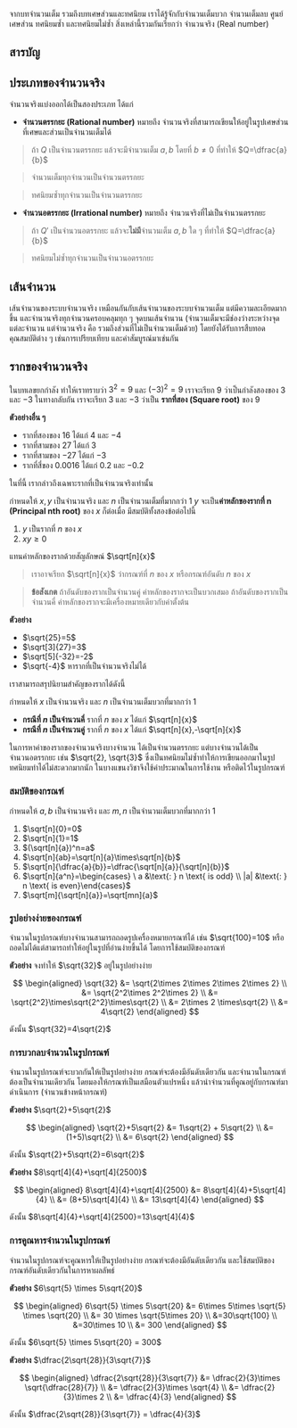 จากบทจำนวนเต็ม รวมถึงบทเศษส่วนและทศนิยม เราได้รู้จักกับจำนวนเต็มบวก จำนวนเต็มลบ ศูนย์ เศษส่วน ทศนิยมซ้ำ และทศนิยมไม่ซ้ำ สิ่งเหล่านี้รวมกันเรียกว่า จำนวนจริง (Real number)

## สารบัญ

## ประเภทของจำนวนจริง

จำนวนจริงแบ่งออกได้เป็นสองประเภท ได้แก่

- **จำนวนตรรกยะ (Rational number)** หมายถึง จำนวนจริงที่สามารถเขียนให้อยู่ในรูปเศษส่วนที่เศษและส่วนเป็นจำนวนเต็มได้

> ถ้า $Q$ เป็นจำนวนตรรกยะ แล้วจะมีจำนวนเต็ม $a,b$ โดยที่ $b\ne 0$ ที่ทำให้ $Q=\dfrac{a}{b}$

> จำนวนเต็มทุกจำนวนเป็นจำนวนตรรกยะ

> ทศนิยมซ้ำทุกจำนวนเป็นจำนวนตรรกยะ

- **จำนวนอตรรกยะ (Irrational number)** หมายถึง จำนวนจริงที่ไม่เป็นจำนวนตรรกยะ

> ถ้า $Q'$ เป็นจำนวนอตรรกยะ แล้วจะ**ไม่มี**จำนวนเต็ม $a,b$ ใด ๆ ที่ทำให้ $Q=\dfrac{a}{b}$

> ทศนิยมไม่ซ้ำทุกจำนวนเป็นจำนวนอตรรกยะ

## เส้นจำนวน

เส้นจำนวนของระบบจำนวนจริง เหมือนกันกับเส้นจำนวนของระบบจำนวนเต็ม แต่มีความละเอียดมากขึ้น และจำนวนจริงทุกจำนวนครอบคลุมทุก ๆ จุดบนเส้นจำนวน (จำนวนเต็มจะมีช่องว่างระหว่างจุดแต่ละจำนวน แต่จำนวนจริง คือ รวมถึงส่วนที่ไม่เป็นจำนวนเต็มด้วย) โดยยังได้รับการสืบทอดคุณสมบัติต่าง ๆ เช่นการเปรียบเทียบ และค่าสัมบูรณ์มาเช่นกัน

## รากของจำนวนจริง

ในบทเลขยกกำลัง ทำให้เราทราบว่า $3^2=9$ และ $(-3)^2=9$ เราจะเรียก $9$ ว่าเป็นกำลังสองของ $3$ และ $-3$ ในทางกลับกัน เราจะเรียก $3$ และ $-3$ ว่าเป็น **รากที่สอง (Square root)** ของ $9$

**ตัวอย่างอื่น ๆ**

- รากที่สองของ $16$ ได้แก่ $4$ และ $-4$
- รากที่สามของ $27$ ได้แก่ $3$
- รากที่สามของ $-27$ ได้แก่ $-3$
- รากที่สี่ของ $0.0016$ ได้แก่ $0.2$ และ $-0.2$

ในที่นี้ เรากล่าวถึงเฉพาะรากที่เป็นจำนวนจริงเท่านั้น

กำหนดให้ $x,y$ เป็นจำนวนจริง และ $n$ เป็นจำนวนเต็มที่มากกว่า $1$
$y$ จะเป็น**ค่าหลักของรากที่ n (Principal nth root)** ของ $x$ ก็ต่อเมื่อ มีสมบัติทั้งสองข้อต่อไปนี้

1. $y$ เป็นรากที่ $n$ ของ $x$
2. $xy \ge 0$

แทนค่าหลักของรากด้วยสัญลักษณ์ $\sqrt[n]{x}$

> เราอาจเรียก $\sqrt[n]{x}$ ว่ากรณฑ์ที่ $n$ ของ $x$ หรือกรณฑ์อันดับ $n$ ของ $x$

> **ข้อสังเกต**
> ถ้าอันดับของรากเป็นจำนวนคู่ ค่าหลักของรากจะเป็นบวกเสมอ
> ถ้าอันดับของรากเป็นจำนวนคี่ ค่าหลักของรากจะมีเครื่องหมายเดียวกับค่าตั้งต้น

**ตัวอย่าง**

- $\sqrt{25}=5$
- $\sqrt[3]{27}=3$
- $\sqrt[5]{-32}=-2$
- $\sqrt{-4}$ หารากที่เป็นจำนวนจริงไม่ได้

เราสามารถสรุปนิยามสำคัญของรากได้ดังนี้

กำหนดให้ $x$ เป็นจำนวนจริง และ $n$ เป็นจำนวนเต็มบวกที่มากกว่า $1$

- **กรณีที่ $n$ เป็นจำนวนคี่** รากที่ $n$ ของ $x$ ได้แก่ $\sqrt[n]{x}$
- **กรณีที่ $n$ เป็นจำนวนคู่** รากที่ $n$ ของ $x$ ได้แก่ $\sqrt[n]{x},-\sqrt[n]{x}$

ในการหาค่าของรากของจำนวนจริงบางจำนวน ได้เป็นจำนวนตรรกยะ แต่บางจำนวนได้เป็นจำนวนอตรรกยะ เช่น $\sqrt{2}, \sqrt{3}$ ซึ่งเป็นทศนิยมไม่ซ้ำทำให้การเขียนออกมาในรูปทศนิยมทำได้ไม่สะดวกมากนัก ในบางแขนงวิชาจึงใช้ค่าประมาณในการใช้งาน หรือติดไว้ในรูปกรณฑ์

### สมบัติของกรณฑ์

กำหนดให้ $a,b$ เป็นจำนวนจริง และ $m,n$ เป็นจำนวนเต็มบวกที่มากกว่า $1$

1. $\sqrt[n]{0}=0$
2. $\sqrt[n]{1}=1$
3. $(\sqrt[n]{a})^n=a$
4. $\sqrt[n]{ab}=\sqrt[n]{a}\times\sqrt[n]{b}$
5. $\sqrt[n]{\dfrac{a}{b}}=\dfrac{\sqrt[n]{a}}{\sqrt[n]{b}}$
6. $\sqrt[n]{a^n}=\begin{cases} \ a &\text{: } n \text{ is odd} \\ |a| &\text{: } n \text{ is even}\end{cases}$
7. $\sqrt[m]{\sqrt[n]{a}}=\sqrt[mn]{a}$

### รูปอย่างง่ายของกรณฑ์

จำนวนในรูปกรณฑ์บางจำนวนสามารถถอดรูปเครื่องหมายกรณฑ์ได้ เช่น $\sqrt{100}=10$ หรือถอดไม่ได้แต่สามารถทำให้อยู่ในรูปที่อ่านง่ายขึ้นได้ โดยการใช้สมบัติของกรณฑ์

**ตัวอย่าง** จงทำให้ $\sqrt{32}$ อยู่ในรูปอย่างง่าย

$$
\begin{aligned} \sqrt{32} &= \sqrt{2\times 2\times 2\times 2\times 2} \\ &= \sqrt{2^2\times 2^2\times 2} \\ &= \sqrt{2^2}\times\sqrt{2^2}\times\sqrt{2} \\ &= 2\times 2 \times\sqrt{2} \\ &= 4\sqrt{2} \end{aligned}
$$

ดังนั้น $\sqrt{32}=4\sqrt{2}$

### การบวกลบจำนวนในรูปกรณฑ์

จำนวนในรูปกรณฑ์จะบวกกันให้เป็นรูปอย่างง่าย กรณฑ์จะต้องมีอันดับเดียวกัน และจำนวนในกรณฑ์ต้องเป็นจำนวนเดียวกัน โดยมองให้กรณฑ์เป็นเสมือนตัวแปรหนึ่ง แล้วนำจำนวนที่คูณอยู่กับกรณฑ์มาดำเนินการ (จำนวนข้างหน้ากรณฑ์)

**ตัวอย่าง** $\sqrt{2}+5\sqrt{2}$

$$
\begin{aligned} \sqrt{2}+5\sqrt{2} &= 1\sqrt{2} + 5\sqrt{2} \\ &= (1+5)\sqrt{2} \\ &= 6\sqrt{2} \end{aligned}
$$

ดังนั้น $\sqrt{2}+5\sqrt{2}=6\sqrt{2}$

**ตัวอย่าง** $8\sqrt[4]{4}+\sqrt[4]{2500}$

$$
\begin{aligned} 8\sqrt[4]{4}+\sqrt[4]{2500} &= 8\sqrt[4]{4}+5\sqrt[4]{4} \\ &= (8+5)\sqrt[4]{4} \\ &= 13\sqrt[4]{4} \end{aligned}
$$

ดังนั้น $8\sqrt[4]{4}+\sqrt[4]{2500}=13\sqrt[4]{4}$

### การคูณหารจำนวนในรูปกรณฑ์

จำนวนในรูปกรณฑ์จะคูณหารให้เป็นรูปอย่างง่าย กรณฑ์จะต้องมีอันดับเดียวกัน และใช้สมบัติของกรณฑ์อันดับเดียวกันในการหาผลลัพธ์

**ตัวอย่าง** $6\sqrt{5} \times 5\sqrt{20}$

$$
\begin{aligned} 6\sqrt{5} \times 5\sqrt{20} &= 6\times 5\times \sqrt{5} \times \sqrt{20} \\ &= 30 \times \sqrt{5\times 20} \\ &=30\sqrt{100} \\ &=30\times 10 \\ &= 300 \end{aligned}
$$

ดังนั้น $6\sqrt{5} \times 5\sqrt{20} = 300$

**ตัวอย่าง** $\dfrac{2\sqrt{28}}{3\sqrt{7}}$

$$
\begin{aligned} \dfrac{2\sqrt{28}}{3\sqrt{7}} &= \dfrac{2}{3}\times \sqrt{\dfrac{28}{7}} \\ &= \dfrac{2}{3}\times \sqrt{4} \\ &= \dfrac{2}{3}\times 2 \\ &= \dfrac{4}{3} \end{aligned}
$$

ดังนั้น $\dfrac{2\sqrt{28}}{3\sqrt{7}} = \dfrac{4}{3}$
